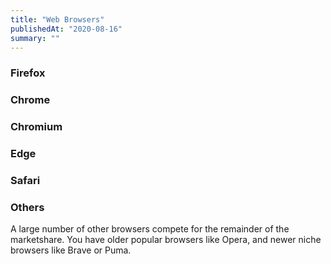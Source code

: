 ```yaml
---
title: "Web Browsers"
publishedAt: "2020-08-16"
summary: ""
---
```


### Firefox

### Chrome

### Chromium

### Edge

### Safari

### Others

A large number of other browsers compete for the remainder of the marketshare. You have older popular browsers like Opera, and newer niche browsers like Brave or Puma.

<!--- © Aven LLC and Aven Contributors. Licensed under Creative Commons CC BY-NC-SA 4.0 https://creativecommons.org/licenses/by-nc-sa/4.0/ -->
